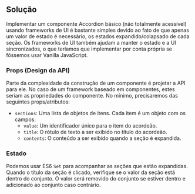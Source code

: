 ## Solução

Implementar um componente Accordion básico (não totalmente acessível) usando frameworks de UI é bastante simples devido ao fato de que apenas um valor de estado é necessário, os estados expandido/colapsado de cada seção. Os frameworks de UI também ajudam a manter o estado e a UI sincronizados, o que teríamos que implementar por conta própria se fôssemos usar Vanilla JavaScript.

### Props (Design da API)

Parte da complexidade da construção de um componente é projetar a API para ele. No caso de um framework baseado em componentes, estes seriam as propriedades do componente. No mínimo, precisaremos das seguintes props/atributos:

* `sections`: Uma lista de objetos de itens. Cada item é um objeto com os campos:
  * `value`: Um identificador único para o item do acordeão.
  * `title`: O rótulo de texto a ser exibido no título do acordeão.
  * `contents`: O conteúdo a ser exibido quando a seção é expandida.

### Estado

Podemos usar ES6 `Set` para acompanhar as seções que estão expandidas. Quando o título da seção é clicado, verifique se o valor da seção está dentro do conjunto. O valor será removido do conjunto se estiver dentro e adicionado ao conjunto caso contrário.
